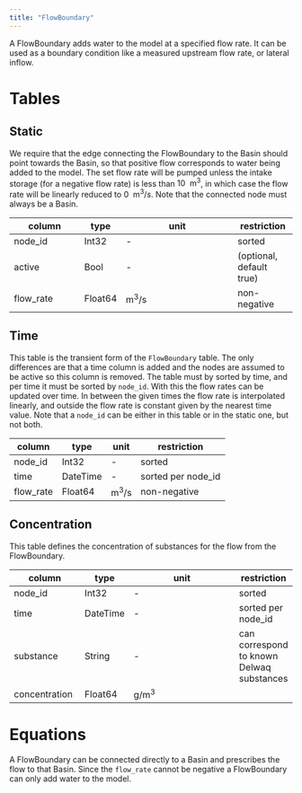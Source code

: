 ```yaml
---
title: "FlowBoundary"
---
```


A FlowBoundary adds water to the model at a specified flow rate.
It can be used as a boundary condition like a measured upstream flow rate, or lateral inflow.

# Tables

## Static

We require that the edge connecting the FlowBoundary to the Basin should point towards the Basin,
so that positive flow corresponds to water being added to the model.
The set flow rate will be pumped unless the intake storage (for a negative flow rate) is less than $10~\text{ m}^3$,
in which case the flow rate will be linearly reduced to $0~\text{ m}^3/s$.
Note that the connected node must always be a Basin.

column        | type    | unit                  | restriction
------------- | ------- | --------------------- | -----------
node_id       | Int32   | -                     | sorted
active        | Bool    | -                     | (optional, default true)
flow_rate     | Float64 | $\text{m}^3/\text{s}$ | non-negative

## Time

This table is the transient form of the `FlowBoundary` table.
The only differences are that a time column is added and the nodes are assumed to be active so this column is removed.
The table must by sorted by time, and per time it must be sorted by `node_id`.
With this the flow rates can be updated over time. In between the given times the
flow rate is interpolated linearly, and outside the flow rate is constant given by the
nearest time value.
Note that a `node_id` can be either in this table or in the static one, but not both.

column    | type     | unit                  | restriction
--------- | -------  | --------------------- | -----------
node_id   | Int32    | -                     | sorted
time      | DateTime | -                     | sorted per node_id
flow_rate | Float64  | $\text{m}^3/\text{s}$ | non-negative

## Concentration {#sec-flow-boundary-conc}
This table defines the concentration of substances for the flow from the FlowBoundary.

column         | type     | unit                  | restriction
-------------- | -------- | --------------------- | -----------
node_id        | Int32    | -                     | sorted
time           | DateTime | -                     | sorted per node_id
substance      | String   | -                     | can correspond to known Delwaq substances
concentration  | Float64  | $\text{g}/\text{m}^3$ |

# Equations

A FlowBoundary can be connected directly to a Basin and prescribes the flow to that Basin.
Since the `flow_rate` cannot be negative a FlowBoundary can only add water to the model.
